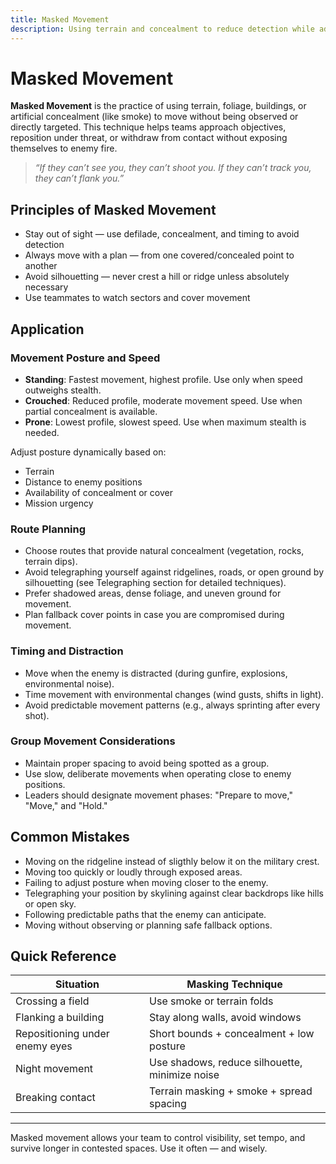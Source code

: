```yaml
---
title: Masked Movement
description: Using terrain and concealment to reduce detection while advancing or repositioning.
---
```


# Masked Movement

**Masked Movement** is the practice of using terrain, foliage, buildings, or artificial concealment (like smoke) to move without being observed or directly targeted. This technique helps teams approach objectives, reposition under threat, or withdraw from contact without exposing themselves to enemy fire.

> _“If they can’t see you, they can’t shoot you. If they can’t track you, they can’t flank you.”_

## Principles of Masked Movement

- Stay out of sight — use defilade, concealment, and timing to avoid detection
- Always move with a plan — from one covered/concealed point to another
- Avoid silhouetting — never crest a hill or ridge unless absolutely necessary
- Use teammates to watch sectors and cover movement

## Application

### Movement Posture and Speed

- **Standing**: Fastest movement, highest profile. Use only when speed outweighs stealth.
- **Crouched**: Reduced profile, moderate movement speed. Use when partial concealment is available.
- **Prone**: Lowest profile, slowest speed. Use when maximum stealth is needed.

Adjust posture dynamically based on:

- Terrain
- Distance to enemy positions
- Availability of concealment or cover
- Mission urgency

### Route Planning

- Choose routes that provide natural concealment (vegetation, rocks, terrain dips).
- Avoid telegraphing yourself against ridgelines, roads, or open ground by silhouetting (see Telegraphing section for detailed techniques).
- Prefer shadowed areas, dense foliage, and uneven ground for movement.
- Plan fallback cover points in case you are compromised during movement.

### Timing and Distraction

- Move when the enemy is distracted (during gunfire, explosions, environmental noise).
- Time movement with environmental changes (wind gusts, shifts in light).
- Avoid predictable movement patterns (e.g., always sprinting after every shot).

### Group Movement Considerations

- Maintain proper spacing to avoid being spotted as a group.
- Use slow, deliberate movements when operating close to enemy positions.
- Leaders should designate movement phases: "Prepare to move," "Move," and "Hold."

## Common Mistakes

- Moving on the ridgeline instead of sligthly below it on the military crest.
- Moving too quickly or loudly through exposed areas.
- Failing to adjust posture when moving closer to the enemy.
- Telegraphing your position by skylining against clear backdrops like hills or open sky.
- Following predictable paths that the enemy can anticipate.
- Moving without observing or planning safe fallback options.

## Quick Reference

| Situation                      | Masking Technique                              |
| ------------------------------ | ---------------------------------------------- |
| Crossing a field               | Use smoke or terrain folds                     |
| Flanking a building            | Stay along walls, avoid windows                |
| Repositioning under enemy eyes | Short bounds + concealment + low posture       |
| Night movement                 | Use shadows, reduce silhouette, minimize noise |
| Breaking contact               | Terrain masking + smoke + spread spacing       |

---

Masked movement allows your team to control visibility, set tempo, and survive longer in contested spaces. Use it often — and wisely.
